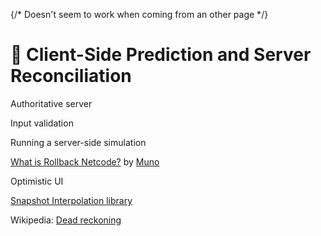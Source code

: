 {/* Doesn't seem to work when coming from an other page */}


# 🤝 Client-Side Prediction and Server Reconciliation

<Todo>

Authoritative server

Input validation

Running a server-side simulation

[What is Rollback Netcode?](https://bymuno.com/post/rollback) by
[Muno](https://twitter.com/munosnail)

Optimistic UI

[Snapshot Interpolation library](https://github.com/geckosio/snapshot-interpolation)

</Todo>

<YouTube id="_8A2gzRrWLk" />

Wikipedia: [Dead reckoning](https://en.wikipedia.org/wiki/Dead_reckoning)

<YouTube id="zrIY0eIyqmI" />
